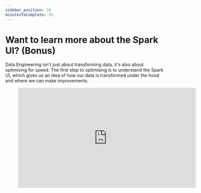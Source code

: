```yaml
---
sidebar_position: 10
minutesToComplete: 35
---
```


# Want to learn more about the Spark UI? (Bonus)
Data Engineering isn't just about transforming data, it's also about optimising for speed. The first step to optimising is to understand the Spark UI, which gives us an idea of how our data is transformed under the hood and where we can make improvements.

<div style={{textAlign: 'center'}}>

<figure class="video-container">
    <iframe width="560" height="315" src="https://www.youtube.com/embed/rNpzrkB5KQQ" title="YouTube video player" frameborder="0" allow="accelerometer; autoplay; clipboard-write; encrypted-media; gyroscope; picture-in-picture" allowfullscreen></iframe>
</figure>

</div>